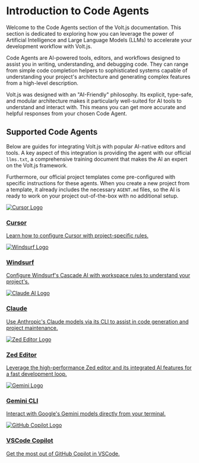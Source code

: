 # Introduction to Code Agents

Welcome to the Code Agents section of the Volt.js documentation. This section is dedicated to exploring how you can leverage the power of Artificial Intelligence and Large Language Models (LLMs) to accelerate your development workflow with Volt.js.

Code Agents are AI-powered tools, editors, and workflows designed to assist you in writing, understanding, and debugging code. They can range from simple code completion helpers to sophisticated systems capable of understanding your project's architecture and generating complex features from a high-level description.

Volt.js was designed with an "AI-Friendly" philosophy. Its explicit, type-safe, and modular architecture makes it particularly well-suited for AI tools to understand and interact with. This means you can get more accurate and helpful responses from your chosen Code Agent.

## Supported Code Agents

Below are guides for integrating Volt.js with popular AI-native editors and tools. A key aspect of this integration is providing the agent with our official `llms.txt`, a comprehensive training document that makes the AI an expert on the Volt.js framework.

Furthermore, our official project templates come pre-configured with specific instructions for these agents. When you create a new project from a template, it already includes the necessary `AGENT.md` files, so the AI is ready to work on your project out-of-the-box with no additional setup.

<div className="grid grid-cols-1 gap-4 my-8">
    <a href="/docs/code-agents/cursor" className="block p-4 rounded-lg border hover:primary/10 hover:shadow-lg transition-all duration-200">
      <div className="flex items-center space-x-4">
        <span className="size-12 border bg-secondary dark:bg-transparent border-border rounded-md p-1 flex items-center justify-center">
          <img src="https://svgl.app/library/cursor_light.svg" alt="Cursor Logo" className="h-6 flex-shrink-0 grayscale" />
        </span>
        <div className="flex-1">
          <h3 className="text-sm font-semibold">Cursor</h3>
          <p className="text-sm text-muted-foreground">Learn how to configure Cursor with project-specific rules.</p>
        </div>
      </div>
    </a>
    <a href="/docs/code-agents/windsurf" className="block p-4 rounded-lg border hover:primary/10 hover:shadow-lg transition-all duration-200">
      <div className="flex items-center space-x-4">
        <span className="size-12 border bg-secondary dark:bg-transparent border-border rounded-md p-1 flex items-center justify-center">
          <img src="https://svgl.app/library/windsurf-logo.svg" alt="Windsurf Logo" className="h-6 flex-shrink-0 grayscale" />
        </span>
        <div className="flex-1">
          <h3 className="text-sm font-semibold">Windsurf</h3>
          <p className="text-sm text-muted-foreground">Configure Windsurf's Cascade AI with workspace rules to understand your project's.</p>
        </div>
      </div>
    </a>
    <a href="/docs/code-agents/claude-code" className="block p-4 rounded-lg border hover:primary/10 hover:shadow-lg transition-all duration-200">
      <div className="flex items-center space-x-4">
        <span className="size-12 border bg-secondary dark:bg-transparent border-border rounded-md p-1 flex items-center justify-center">
          <img src="https://svgl.app/library/claude-ai-icon.svg" alt="Claude AI Logo" className="h-6 flex-shrink-0 grayscale" />
        </span>
        <div className="flex-1">
          <h3 className="text-sm font-semibold">Claude</h3>
          <p className="text-sm text-muted-foreground">Use Anthropic's Claude models via its CLI to assist in code generation and project maintenance.</p>
        </div>
      </div>
    </a>
    <a href="/docs/code-agents/zed-editor" className="block p-4 rounded-lg border hover:primary/10 hover:shadow-lg transition-all duration-200">
      <div className="flex items-center space-x-4">
        <span className="size-12 border bg-secondary dark:bg-transparent border-border rounded-md p-1 flex items-center justify-center">
          <img src="https://svgl.app/library/zed-logo.svg" alt="Zed Editor Logo" className="h-6 flex-shrink-0 grayscale invert-0 dark:invert" />
        </span>
        <div className="flex-1">
          <h3 className="text-sm font-semibold">Zed Editor</h3>
          <p className="text-sm text-muted-foreground">Leverage the high-performance Zed editor and its integrated AI features for a fast development loop.</p>
        </div>
      </div>
    </a>
    <a href="/docs/code-agents/gemini-cli" className="block p-4 rounded-lg border hover:primary/10 hover:shadow-lg transition-all duration-200">
      <div className="flex items-center space-x-4">
        <span className="size-12 border bg-secondary dark:bg-transparent border-border rounded-md p-1 flex items-center justify-center">
          <img src="https://svgl.app/library/gemini.svg" alt="Gemini Logo" className="h-6 flex-shrink-0 grayscale" />
        </span>
        <div className="flex-1">
          <h3 className="text-sm font-semibold">Gemini CLI</h3>
          <p className="text-sm text-muted-foreground">Interact with Google's Gemini models directly from your terminal.</p>
        </div>
      </div>
    </a>
    <a href="/docs/code-agents/vscode-copilot" className="block p-4 rounded-lg border hover:primary/10 hover:shadow-lg transition-all duration-200">
      <div className="flex items-center space-x-4">
        <span className="size-12 border bg-secondary dark:bg-transparent border-border rounded-md p-1 flex items-center justify-center">
          <img src="https://svgl.app/library/copilot.svg" alt="GitHub Copilot Logo" className="h-6 flex-shrink-0 grayscale invert-0 dark:invert" />
        </span>
        <div className="flex-1">
          <h3 className="text-sm font-semibold">VSCode Copilot</h3>
          <p className="text-sm text-muted-foreground">Get the most out of GitHub Copilot in VSCode.</p>
        </div>
      </div>
    </a>
</div>
